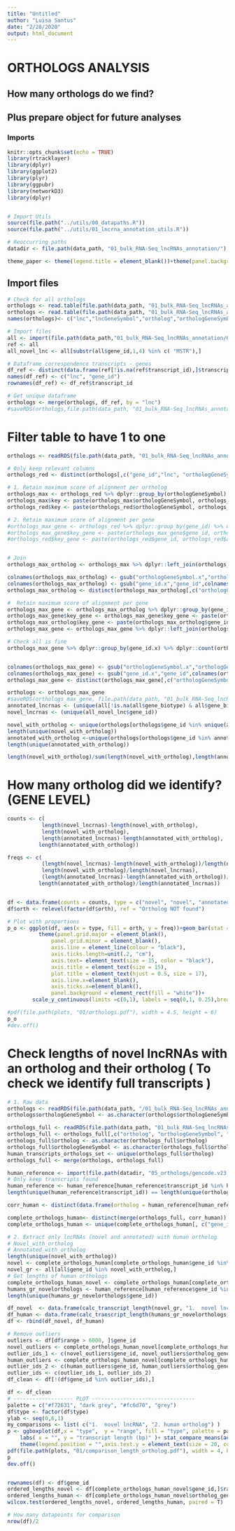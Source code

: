 ```yaml
---
title: "Untitled"
author: "Luisa Santus"
date: "2/28/2020"
output: html_document
---
```


# ORTHOLOGS ANALYSIS 
## How many orthologs do we find? 
## Plus prepare object for future analyses 

### Imports
```r
knitr::opts_chunk$set(echo = TRUE)
library(rtracklayer)
library(dplyr)
library(ggplot2)
library(plyr)
library(ggpubr)
library(networkD3)
library(dplyr)


# Import Utils
source(file.path("../utils/00_datapaths.R"))
source(file.path("../utils/01_lncrna_annotation_utils.R"))

# Reoccurring paths
datadir <- file.path(data_path, "01_bulk_RNA-Seq_lncRNAs_annotation/")

theme_paper <- theme(legend.title = element_blank())+theme(panel.background = element_rect(fill = "white", colour = "white"))+theme(panel.background = element_rect(fill = "white", colour = "grey50"))+theme(axis.text = element_text(size = 18), axis.title = element_text(size = 20), legend.text = element_text(size = 18))
```

## Import files

```r

# Check for all orthologs 
orthologs <- read.table(file.path(data_path, "01_bulk_RNA-Seq_lncRNAs_annotation/05_orthologs/slncky-master/out.orthologs.txt"))
orthologs <- read.table(file.path(data_path, "01_bulk_RNA-Seq_lncRNAs_annotation/05_orthologs/slncky-master/out.orthologs.top.txt"))
names(orthologs)<- c("lnc","lncGeneSymbol","ortholog","orthologGeneSymbol","alignScore","exonID","locusID","indelRate(exon)" ,"indelRate(intron)","lncExonsAligned","orthExonsAligned","spliceConserved","spliceTotal","category(mmul10)","category(hg38)")

# Import files 
all <- import(file.path(data_path,"01_bulk_RNA-Seq_lncRNAs_annotation/03_novel_lncRNAs_list/rheMac10_EBOV_and_novel_genenames.gtf"))
ref <- all
all_novel_lnc <- all[substr(all$gene_id,1,4) %in% c( "MSTR"),]

# Dataframe correspondence transcripts - genes
df_ref <- distinct(data.frame(ref[!is.na(ref$transcript_id),]$transcript_id, ref[!is.na(ref$transcript_id),]$gene_id, stringsAsFactors = F))
names(df_ref) <- c("lnc", "gene_id")
rownames(df_ref) <- df_ref$transcript_id

# Get unique dataframe
orthologs <- merge(orthologs, df_ref, by = "lnc")
#saveRDS(orthologs,file.path(data_path, "01_bulk_RNA-Seq_lncRNAs_annotation/05_orthologs/orthologs_geneid.rds"))

```

# Filter table to have 1 to one
```r
orthologs <- readRDS(file.path(data_path, "01_bulk_RNA-Seq_lncRNAs_annotation/05_orthologs/orthologs_geneid.rds"))

# Only keep relevant columns 
orthologs_red <- distinct(orthologs[,c("gene_id","lnc", "orthologGeneSymbol","alignScore")])

# 1. Retain maximum score of alignment per ortholog
orthologs_max <- orthologs_red %>% dplyr::group_by(orthologGeneSymbol) %>% dplyr::summarise(alignScore=max(alignScore))
orthologs_max$key <- paste(orthologs_max$orthologGeneSymbol, orthologs_max$alignScore, sep ="_")
orthologs_red$key <- paste(orthologs_red$orthologGeneSymbol, orthologs_red$alignScore, sep ="_")

# 2. Retain maximum score of alignment per gene
#orthologs_max_gene <- orthologs_red %>% dplyr::group_by(gene_id) %>% dplyr::summarise(alignScore=max(alignScore))
#orthologs_max_gene$key_gene <- paste(orthologs_max_gene$gene_id, orthologs_max_gene$alignScore, sep ="_")
#orthologs_red$key_gene <- paste(orthologs_red$gene_id, orthologs_red$alignScore, sep ="_")


# Join 
orthologs_max_ortholog <- orthologs_max %>% dplyr::left_join(orthologs_red, by = c("key"))

colnames(orthologs_max_ortholog) <- gsub("orthologGeneSymbol.x","orthologGeneSymbol",colnames(orthologs_max_ortholog))
colnames(orthologs_max_ortholog) <- gsub("gene_id.x","gene_id",colnames(orthologs_max_ortholog))
orthologs_max_ortholog <- distinct(orthologs_max_ortholog[,c("orthologGeneSymbol", "gene_id", "alignScore.x")])

#  Retain maximum score of alignment per gene
orthologs_max_gene <- orthologs_max_ortholog %>% dplyr::group_by(gene_id) %>% dplyr::summarise(alignScore=max(alignScore.x))
orthologs_max_gene$key_gene <- orthologs_max_gene$key_gene <- paste(orthologs_max_gene$gene_id, orthologs_max_gene$alignScore, sep ="_")
orthologs_max_ortholog$key_gene <- paste(orthologs_max_ortholog$gene_id, orthologs_max_ortholog$alignScore.x, sep ="_")
orthologs_max_gene <- orthologs_max_gene %>% dplyr::left_join(orthologs_max_ortholog, by = c("key_gene"))

# Check all is fine 
orthologs_max_gene %>% dplyr::group_by(gene_id.x) %>% dplyr::count(orthologGeneSymbol) %>% dplyr::filter(n>1)


colnames(orthologs_max_gene) <- gsub("orthologGeneSymbol.x","orthologGeneSymbol",colnames(orthologs_max_gene))
colnames(orthologs_max_gene) <- gsub("gene_id.x","gene_id",colnames(orthologs_max_gene))
orthologs_max_gene <- distinct(orthologs_max_gene[,c("orthologGeneSymbol", "gene_id", "alignScore.x")])

orthologs <- orthologs_max_gene
#saveRDS(orthologs_max_gene, file.path(data_path, "01_bulk_RNA-Seq_lncRNAs_annotation/05_orthologs/orthologs_geneid_ready.rds"))
annotated_lncrnas <- (unique(all[!is.na(all$gene_biotype) & all$gene_biotype == "lncRNA", ]$gene_id))
novel_lncrnas <- (unique(all_novel_lnc$gene_id))

novel_with_ortholog <- unique(orthologs[orthologs$gene_id %in% unique(all_novel_lnc$gene_id),]$gene_id)
length(unique(novel_with_ortholog))
annotated_with_ortholog <-unique(orthologs[orthologs$gene_id %in% annotated_lncrnas,]$gene_id)
length(unique(annotated_with_ortholog))

length(novel_with_ortholog)/sum(length(novel_with_ortholog),length(annotated_with_ortholog))

```


# How many ortholog did we identify? (GENE LEVEL)
```r


counts <- c( 
           length(novel_lncrnas)-length(novel_with_ortholog),
           length(novel_with_ortholog),
           length(annotated_lncrnas)-length(annotated_with_ortholog),
          length(annotated_with_ortholog))

freqs <- c( 
           (length(novel_lncrnas)-length(novel_with_ortholog))/length(novel_lncrnas), 
           length(novel_with_ortholog)/length(novel_lncrnas),
           (length(annotated_lncrnas)-length(annotated_with_ortholog))/length(annotated_lncrnas),
          length(annotated_with_ortholog)/length(annotated_lncrnas))


df <- data.frame(counts = counts, type = c("novel", "novel", "annotated", "annotated"), orth = c( "Ortholog NOT found","Ortholog found", "Ortholog NOT found", "Ortholog found"),freq = freqs) 
df$orth <- relevel(factor(df$orth), ref = "Ortholog NOT found") 

# Plot with proportions
p_o <- ggplot(df, aes(x = type, fill = orth, y = freq))+geom_bar(stat = "identity", alpha  = 0.6, position = "stack")+xlab("")+scale_fill_manual(values = c("grey","#525252"))+ylab("proportion of genes with human ortholog")+
          theme(panel.grid.major = element_blank(),
              panel.grid.minor = element_blank(),
              axis.line = element_line(colour = "black"),
              axis.ticks.length=unit(.2, "cm"),
              axis.text= element_text(size = 15, color = "black"),
              axis.title = element_text(size = 15),
              plot.title = element_text(hjust = 0.5, size = 17),
              axis.line.x=element_blank(),
              axis.ticks.x=element_blank(),
              panel.background = element_rect(fill = "white"))+
        scale_y_continuous(limits =c(0,1), labels = seq(0,1, 0.25),breaks = seq(0,1, 0.25), expand = c(0,0))

#pdf(file.path(plots, "01/orthologs.pdf"), width = 4.5, height = 6)
p_o
#dev.off()
```

# Check lengths of novel lncRNAs with an ortholog and their ortholog ( To check we identify full transcripts )

```r

# 1. Raw data
orthologs <- readRDS(file.path(data_path, "/01_bulk_RNA-Seq_lncRNAs_annotation/05_orthologs/orthologs_geneid_ready.rds"))
orthologs$orthologGeneSymbol <- as.character(orthologs$orthologGeneSymbol )

orthologs_full <- readRDS(file.path(data_path, "01_bulk_RNA-Seq_lncRNAs_annotation/05_orthologs/orthologs_geneid.rds"))
orthologs_full <- orthologs_full[,c("ortholog", "orthologGeneSymbol", "gene_id")]
orthologs_full$ortholog <- as.character(orthologs_full$ortholog)
orthologs_full$orthologGeneSymbol <- as.character(orthologs_full$orthologGeneSymbol)
human_transcripts_orthologs_set <- unique(orthologs_full$ortholog)
orthologs_full <- merge(orthologs, orthologs_full)

human_reference <- import(file.path(datadir, "05_orthologs/gencode.v23.annotation.gtf"))
# Only keep transcripts found 
human_reference <- human_reference[human_reference$transcript_id %in% human_transcripts_orthologs_set, ]
length(unique(human_reference$transcript_id)) == length(unique(orthologs_full$ortholog))

corr_human <- distinct(data.frame(ortholog = human_reference[human_reference$type == "transcript", ]$transcript_id, ortholog_gene_id = human_reference[human_reference$type == "transcript", ]$gene_id, stringsAsFactors = F)) 

complete_orthologs_human<- distinct(merge(orthologs_full, corr_human))
complete_orthologs_human <- unique(complete_orthologs_human[, c("gene_id", "ortholog_gene_id", "orthologGeneSymbol")])

# 2. Extract only lncRNAs (novel and annotated) with human ortholog
# Novel_with_ortholog
# Annotated_with_ortholog
length(unique(novel_with_ortholog))
novel <- complete_orthologs_human[complete_orthologs_human$gene_id %in% novel_with_ortholog,]
novel_gr <- all[all$gene_id %in% novel_with_ortholog,]
# Get lengths of human orthologs 
complete_orthologs_human_novel <- complete_orthologs_human[complete_orthologs_human$gene_id %in% novel_with_ortholog,]
humans_gr_novelorthologs <- human_reference[human_reference$gene_id %in% complete_orthologs_human_novel$ortholog_gene_id, ]
length(unique(humans_gr_novelorthologs$gene_id))

df_novel  <- data.frame(calc_transcript_length(novel_gr, "1.  novel lncRNA"))
df_human <- data.frame(calc_transcript_length(humans_gr_novelorthologs, "2. human ortholog "))
df <- rbind(df_novel, df_human)

# Remove outliers 
outliers <- df[df$range > 6000, ]$gene_id
novel_outliers <- complete_orthologs_human_novel[complete_orthologs_human_novel$gene_id %in% outliers, ]
outlier_ids_1 <- c(novel_outliers$gene_id, novel_outliers$ortholog_gene_id)
human_outliers <- complete_orthologs_human_novel[complete_orthologs_human_novel$ortholog_gene_id %in% outliers, ]
outlier_ids_2 <- c(human_outliers$gene_id, human_outliers$ortholog_gene_id)
outlier_ids <- c(outlier_ids_1, outlier_ids_2)
df_clean <- df[!(df$gene_id %in% outlier_ids),]

df <- df_clean
# ------------------- PLOT ---------------------------------
palette = c("#f72631", "dark grey", "#fc6d70", "grey")
df$type <- factor(df$type)
ylab <- seq(0,6,1)
my_comparisons <- list( c("1.  novel lncRNA", "2. human ortholog") )
p <- ggboxplot(df,x = "type",  y = "range", fill = "type", palette = palette) +
    labs( x = "", y = "transcript length (bp)" )+ stat_compare_means(aes(label = ..p.signif..),comparisons = my_comparisons)+
    theme(legend.position = "",axis.text.y = element_text(size = 20, color = "black"), axis.title = element_text(size = 20))
pdf(file.path(plots, "01/comparison_length_ortholog.pdf"), width = 4, height = 7)
p
dev.off()


rownames(df) <- df$gene_id
ordered_lengths_novel <- df[complete_orthologs_human_novel$gene_id,]$range
ordered_lengths_human <- df[complete_orthologs_human_novel$ortholog_gene_id,]$range
wilcox.test(ordered_lengths_novel, ordered_lengths_human, paired = T)

# How many datapoints for comparison 
nrow(df)/2

```
